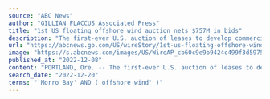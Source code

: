 ```yaml
---
source: "ABC News"
author: "GILLIAN FLACCUS Associated Press"
title: "1st US floating offshore wind auction nets $757M in bids"
description: "The first-ever U.S. auction of leases to develop commercial-scale floating wind farms in the deep waters off the West Coast raised $757 million in bids, from mostly European companies"
url: "https://abcnews.go.com/US/wireStory/1st-us-floating-offshore-wind-auction-nets-757m-94731820"
image: "https://s.abcnews.com/images/US/WireAP_cb60c9e9b9424c499f3d597509fd9e4e_16x9_992.jpg"
published_at: "2022-12-08"
content: "PORTLAND, Ore. -- The first-ever U.S. auction of leases to develop commercial-scale floating wind farms in the deep waters off the West Coast attracted $757 million in winning bids Wednesday from mos… [+3505 chars]"
search_date: "2022-12-20"
terms: "'Morro Bay' AND ('offshore wind' )"
---
```


